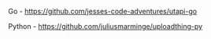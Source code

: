 Go - https://github.com/jesses-code-adventures/utapi-go

Python - https://github.com/juliusmarminge/uploadthing-py
